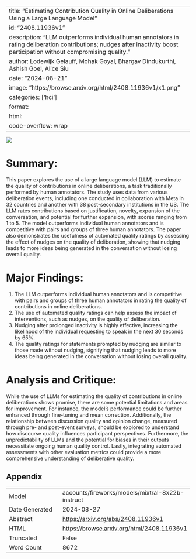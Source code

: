 
---
title: "Estimating Contribution Quality in Online Deliberations Using a Large Language Model"
id: "2408.11936v1"
description: "LLM outperforms individual human annotators in rating deliberation contributions; nudges after inactivity boost participation without compromising quality."
author: Lodewijk Gelauff, Mohak Goyal, Bhargav Dindukurthi, Ashish Goel, Alice Siu
date: "2024-08-21"
image: "https://browse.arxiv.org/html/2408.11936v1/x1.png"
categories: ['hci']
format:
  html:
    code-overflow: wrap
---

![](https://browse.arxiv.org/html/2408.11936v1/x1.png)

# Summary:

This paper explores the use of a large language model (LLM) to estimate the quality of contributions in online deliberations, a task traditionally performed by human annotators. The study uses data from various deliberation events, including one conducted in collaboration with Meta in 32 countries and another with 38 post-secondary institutions in the US. The LLM rates contributions based on justification, novelty, expansion of the conversation, and potential for further expansion, with scores ranging from 1 to 5. The model outperforms individual human annotators and is competitive with pairs and groups of three human annotators. The paper also demonstrates the usefulness of automated quality ratings by assessing the effect of nudges on the quality of deliberation, showing that nudging leads to more ideas being generated in the conversation without losing overall quality.

# Major Findings:

1. The LLM outperforms individual human annotators and is competitive with pairs and groups of three human annotators in rating the quality of contributions in online deliberations.
2. The use of automated quality ratings can help assess the impact of interventions, such as nudges, on the quality of deliberation.
3. Nudging after prolonged inactivity is highly effective, increasing the likelihood of the individual requesting to speak in the next 30 seconds by 65%.
4. The quality ratings for statements prompted by nudging are similar to those made without nudging, signifying that nudging leads to more ideas being generated in the conversation without losing overall quality.

# Analysis and Critique:

While the use of LLMs for estimating the quality of contributions in online deliberations shows promise, there are some potential limitations and areas for improvement. For instance, the model's performance could be further enhanced through fine-tuning and mean correction. Additionally, the relationship between discussion quality and opinion change, measured through pre- and post-event surveys, should be explored to understand how discourse quality influences participant perspectives. Furthermore, the unpredictability of LLMs and the potential for biases in their outputs necessitate ongoing human quality control. Lastly, integrating automated assessments with other evaluation metrics could provide a more comprehensive understanding of deliberative quality.

## Appendix

|          |          |
|----------|----------|
| Model     | accounts/fireworks/models/mixtral-8x22b-instruct       |
| Date Generated     | 2024-08-27       |
| Abstract | [https://arxiv.org/abs/2408.11936v1](https://arxiv.org/abs/2408.11936v1)        |
| HTML     | [https://browse.arxiv.org/html/2408.11936v1](https://browse.arxiv.org/html/2408.11936v1)       |
| Truncated       | False       |
| Word Count       | 8672       |